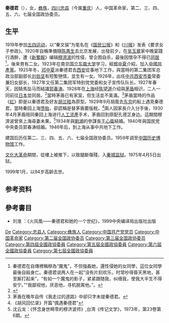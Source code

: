 '''秦德君'''（{{bd|1905年||1999年|1月}}），女，[[彝族|彝族]]，[[四川|四川]][[忠县|忠县]]（今属[[重庆|重庆]]）人，中国革命家，第二、三、四、五、六、七届全国政协委员。

== 生平 ==
1919年参加[[五四运动|五四运动]]，以“秦文骏”为笔名在《[[国民公报|国民公报]]》和《[[川报|川报]]》发表《要求女子参政》。1920年自稱準備隨[[陈愚生|陈愚生]]去北京发展，出發前夕，在[[吴玉章|吴玉章]]家中晚宴踐行酒醉，遭《[[新蜀報|新蜀報]]》编辑[[穆濟波|穆濟波]]的性侵，曾企图自杀，最後因懷孕不得已[[同居|同居]]<ref>秦德君在自傳裡稱穆為“魔鬼”，不但強姦她，還性侵她的女同學，這位女同學最後自殺身亡。秦德君说两人在一起“没有片刻欢乐，时常吵得昏天黑地，甚至厮打起来”，“有如一个魔鬼的影子，紧紧跟随我，纠缠我，使我大半生不得安宁。”“我鄙视他，厌恶他，寻机脱离他。”。</ref>，後來育有二女。1923年在南京[[国立东南大学|国立东南大学]]学习，經[[鄧中夏|鄧中夏]]介紹，加入[[中國共產黨|中國共產黨]]。1925年冬，[[邓中夏|邓中夏]]派秦德君去[[西安|西安]]從事地下工作，與當時的第二集团军总政治部副部长[[刘伯坚|刘伯坚]]有短暫戀情，並生有一女。1926年，出任[[中共西安市委|中共西安市委]]常委兼妇女部长，1927年又任第二集团军特别党党委和女子宣传队队长。1927年春天，因騎馬坠马而結識[[郭春涛|郭春涛]]。1928年在[[上海|上海]]经[[陈望道|陈望道]]介绍與[[茅盾|茅盾]]相识，二人一同前往[[日本|日本]]並同居。<ref>{{Cite web|title=秦德君：从死囚牢里走出的女革命家|url=http://www.icppcc.cn/newsDetail_1000593|accessdate=2020-07-01|work=政协头条|author=徐家俊|archive-date=2020-07-02|archive-url=https://web.archive.org/web/20200702212656/http://www.icppcc.cn/newsDetail_1000593|dead-url=no}}</ref>當時茅盾已有家室，但生活並不美滿。<ref>茅盾在晚年自传《我走过的道路》中卻只字未提秦德君。</ref>茅盾當時的作品《[[虹|虹]]》即是以秦德君及好友[[胡兰畦|胡兰畦]]為原型。1929年9月胡風去[[东京|东京]]的船上遇見秦德君，當時秦回上海[[墮胎|墮胎]]，卻謊稱是替茅盾要版稅。<ref>《胡风回忆录》开篇“偶遇秦德君”</ref>兩人因家長介入分手後，1930年4月茅盾陪同秦回上海进行[[人工流產|人工流產]]手术，茅盾回到原配孔德芷身边。這期間穆濟波曾來上海尋妻未果。<ref>沈云龙：《怀念身世畸零的穆济波师》,台湾《传记文学》，1973年，第23卷第6期。</ref>1934年與[[劉湘|劉湘]]的參謀長[[王心衛|王心衛]]結婚。1940年與国民党中央委员郭春涛结婚。1946年后，到上海从事中共地下工作。

建国后历任第二、三、四、五、六、七届全国政协委员。1959年调至[[中国历史博物馆|中国历史博物馆]]工作。

[[文化大革命|文化大革命]]期間，從樓上被推下，以致腿斷傷殘，入[[秦城监狱|秦城监狱]]。1975年4月5日出狱。

1999年1月，以94岁高齡去世。

== 参考资料 ==
{{reflist}}

== 參考書目==
* 刘淮 ：《火凤凰——秦德君和她的一个世纪》，1999中央编译局出版社出版

{{Authority control}}
{{DEFAULTSORT:Qin秦}}
[[Category:秦姓|De]]
[[Category:忠县人|Category:忠县人]]
[[Category:彝族人|Category:彝族人]]
[[Category:中国共产党党员|Category:中国共产党党员]]
[[Category:中国革命家|Category:中国革命家]]
[[Category:第二届全国政协委员|Category:第二届全国政协委员]]
[[Category:第三届全国政协委员|Category:第三届全国政协委员]]
[[Category:第四屆全國政協委員|Category:第四屆全國政協委員]]
[[Category:第五屆全國政協委員|Category:第五屆全國政協委員]]
[[Category:第六屆全國政協委員|Category:第六屆全國政協委員]]
[[Category:第七屆全國政協委員|Category:第七屆全國政協委員]]